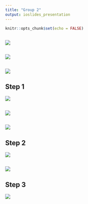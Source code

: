 ```yaml
---
title: "Group 2"
output: ioslides_presentation
---
```


```r
knitr::opts_chunk$set(echo = FALSE)
```
## 

![](https://seanlee128.github.io/stock-filter/intro.png)

## 

![](https://seanlee128.github.io/stock-filter/book.png)

## 

![](https://seanlee128.github.io/stock-filter/master.png)

## Step 1

![](https://seanlee128.github.io/stock-filter/stepone1.png)

## 

![](https://seanlee128.github.io/stock-filter/stepone2.png)

## 

![](https://seanlee128.github.io/stock-filter/stepone3.png)

## Step 2

![](https://seanlee128.github.io/stock-filter/steptwo1.png)

##

![](https://seanlee128.github.io/stock-filter/steptwo2.png)

## Step 3

![](https://seanlee128.github.io/stock-filter/stepthree1.png)